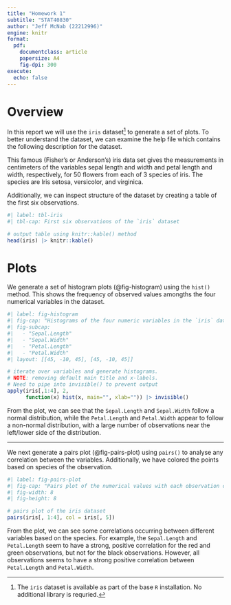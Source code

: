 ```yaml
---
title: "Homework 1"
subtitle: "STAT40830"
author: "Jeff McNab (22212996)"
engine: knitr
format:
  pdf:
    documentclass: article
    papersize: A4
    fig-dpi: 300
execute: 
  echo: false
---
```


# Overview

In this report we will use the `iris` dataset[^1] to generate a set of plots. To better understand the dataset, we can examine the help file which contains the following description for the dataset.

[^1]: The `iris` dataset is available as part of the base `R` installation. No additional library is requried.

::: {.callout-note appearance="minimal"}
This famous (Fisher's or Anderson's) iris data set gives the measurements in centimeters of the variables sepal length and width and petal length and width, respectively, for 50 flowers from each of 3 species of iris. The species are Iris setosa, versicolor, and virginica.
:::

Additionally, we can inspect structure of the dataset by creating a table of the first six observations.

```r
#| label: tbl-iris
#| tbl-cap: First six observations of the `iris` dataset

# output table using knitr::kable() method
head(iris) |> knitr::kable()
```


# Plots

We generate a set of histogram plots (@fig-histogram) using the `hist()` method. This shows the frequency of observed values amongths the four numerical variables in the dataset.

```r
#| label: fig-histogram
#| fig-cap: "Histograms of the four numeric variables in the `iris` dataset."
#| fig-subcap:
#|   - "Sepal.Length"
#|   - "Sepal.Width"
#|   - "Petal.Length"
#|   - "Petal.Width"
#| layout: [[45, -10, 45], [45, -10, 45]]

# iterate over variables and generate histograms.
# NOTE: removing default main title and x-labels.
# Need to pipe into invisible() to prevent output
apply(iris[,1:4], 2,
      function(x) hist(x, main="", xlab="")) |> invisible()
```

From the plot, we can see that the `Sepal.Length` and `Sepal.Width` follow a normal distribution, while the `Petal.Length` and `Petal.Width` appear to follow a non-normal distribution, with a large number of observations near the left/lower side of the distribution. 

---

We next generate a pairs plot (@fig-pairs-plot)  using `pairs()` to analyse any correlation between the variables. Additionally, we have colored the points based on species of the observation.

```r
#| label: fig-pairs-plot
#| fig-cap: "Pairs plot of the numerical values with each observation colored by species"
#| fig-width: 8
#| fig-height: 8

# pairs plot of the iris dataset
pairs(iris[, 1:4], col = iris[, 5])
```

From the plot, we can see some correlations occurring between different variables based on the species. For example, the `Sepal.Length` and `Petal.Length` seem to have a strong, positive correlation for the red and green observations, but not for the black observations. However, all observations seems to have a strong positive correlation between `Petal.Length` and `Petal.Width`.